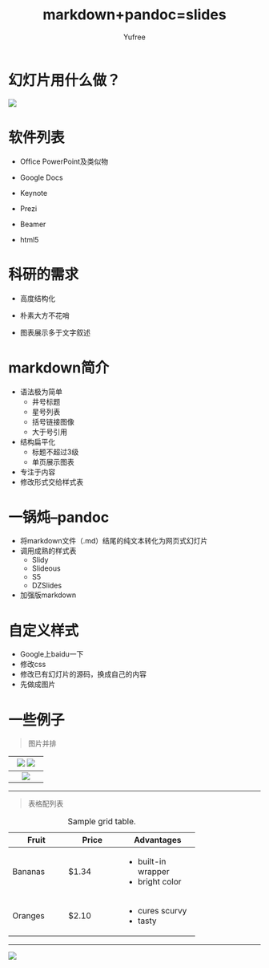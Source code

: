 % markdown+pandoc=slides
% Yufree
<!--pandoc
s:
S:
i:
mathjax:
-->
# 幻灯片用什么做？

![](figure/slides1.jpg) 

# 软件列表

- Office PowerPoint及类似物

- Google Docs

- Keynote

- Prezi

- Beamer

- html5


# 科研的需求

- 高度结构化

- 朴素大方不花哨

- 图表展示多于文字叙述

# markdown简介

- 语法极为简单
    - 井号标题
    - 星号列表
    - 括号链接图像
    - 大于号引用
- 结构扁平化
    - 标题不超过3级
    - 单页展示图表
- 专注于内容
- 修改形式交给样式表



# 一锅炖--pandoc

- 将markdown文件（.md）结尾的纯文本转化为网页式幻灯片
- 调用成熟的样式表  
    - Slidy  
    - Slideous  
    - S5
    - DZSlides
- 加强版markdown

# 自定义样式

- Google上baidu一下
- 修改css
- 修改已有幻灯片的源码，换成自己的内容
- 先做成图片

# 一些例子

> 图片并排

-------------------------- --------------------------
 ![](figure/slides3.jpg)   ![](figure/slides4.jpg)  
-----------------------------------------------------
 ![](figure/slides2.jpg)  
-----------------------------------------------------

-----

> 表格配列表

: Sample grid table.

+---------------+---------------+--------------------+
| Fruit         | Price         | Advantages         |
+===============+===============+====================+
| Bananas       | $1.34         | - built-in wrapper |
|               |               | - bright color     |
+---------------+---------------+--------------------+
| Oranges       | $2.10         | - cures scurvy     |
|               |               | - tasty            |
+---------------+---------------+--------------------+
  
-----

![](figure/slides7.jpg)